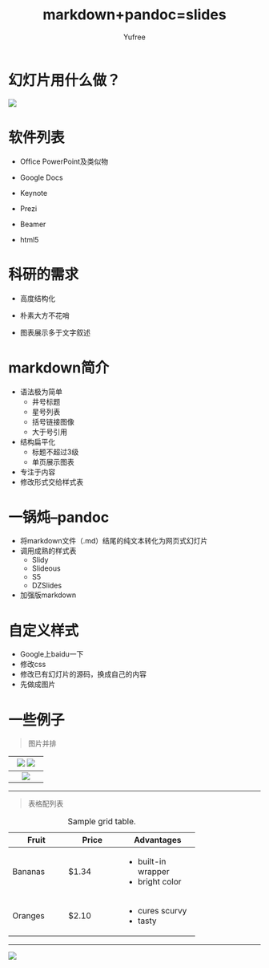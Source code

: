 % markdown+pandoc=slides
% Yufree
<!--pandoc
s:
S:
i:
mathjax:
-->
# 幻灯片用什么做？

![](figure/slides1.jpg) 

# 软件列表

- Office PowerPoint及类似物

- Google Docs

- Keynote

- Prezi

- Beamer

- html5


# 科研的需求

- 高度结构化

- 朴素大方不花哨

- 图表展示多于文字叙述

# markdown简介

- 语法极为简单
    - 井号标题
    - 星号列表
    - 括号链接图像
    - 大于号引用
- 结构扁平化
    - 标题不超过3级
    - 单页展示图表
- 专注于内容
- 修改形式交给样式表



# 一锅炖--pandoc

- 将markdown文件（.md）结尾的纯文本转化为网页式幻灯片
- 调用成熟的样式表  
    - Slidy  
    - Slideous  
    - S5
    - DZSlides
- 加强版markdown

# 自定义样式

- Google上baidu一下
- 修改css
- 修改已有幻灯片的源码，换成自己的内容
- 先做成图片

# 一些例子

> 图片并排

-------------------------- --------------------------
 ![](figure/slides3.jpg)   ![](figure/slides4.jpg)  
-----------------------------------------------------
 ![](figure/slides2.jpg)  
-----------------------------------------------------

-----

> 表格配列表

: Sample grid table.

+---------------+---------------+--------------------+
| Fruit         | Price         | Advantages         |
+===============+===============+====================+
| Bananas       | $1.34         | - built-in wrapper |
|               |               | - bright color     |
+---------------+---------------+--------------------+
| Oranges       | $2.10         | - cures scurvy     |
|               |               | - tasty            |
+---------------+---------------+--------------------+
  
-----

![](figure/slides7.jpg)